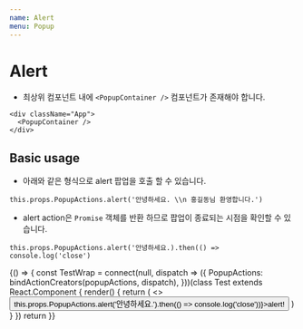 ```yaml
---
name: Alert
menu: Popup
---
```



# Alert

- 최상위 컴포넌트 내에 `<PopupContainer />` 컴포넌트가 존재해야 합니다.
```
<div className="App">
  <PopupContainer />
</div>

```

## Basic usage

- 아래와 같은 형식으로 alert 팝업을 호출 할 수 있습니다.
```
this.props.PopupActions.alert('안녕하세요. \\n 홍길동님 환영합니다.')
```

- alert action은 `Promise` 객체를 반환 하므로 팝업이 종료되는 시점을 확인할 수 있습니다.
```
this.props.PopupActions.alert('안녕하세요.).then(() => console.log('close')
```

<Playground>
  {() => {
    const TestWrap = connect(null, dispatch => ({
      PopupActions: bindActionCreators(popupActions, dispatch),
    }))(class Test extends React.Component {
      render() {
        return (
          <>
            <Button onClick={e => this.props.PopupActions.alert('안녕하세요.').then(() => console.log('close'))}>alert!</Button>
          </>
        )
      }
    })
    return <TestWrap />
  }}
</Playground>
